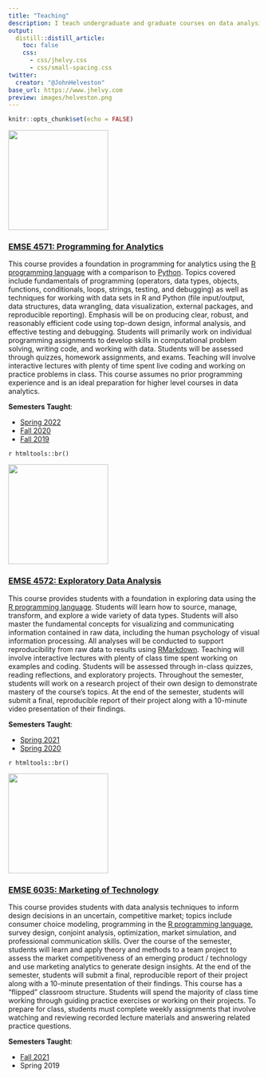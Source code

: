 ```yaml
---
title: "Teaching"
description: I teach undergraduate and graduate courses on data analysis in R in the [Department of Engineering Management and Systems Engineering](http://emse.seas.gwu.edu/) at The George Washington University.
output:
  distill::distill_article:
    toc: false
    css:
      - css/jhelvy.css
      - css/small-spacing.css
twitter:
  creator: "@JohnHelveston"
base_url: https://www.jhelvy.com
preview: images/helveston.png
---
```


```r
knitr::opts_chunk$set(echo = FALSE)
```

:::float-left

<img src="images/hex/p4a.png" width="200px">

### [EMSE 4571: Programming for Analytics](https://p4a.seas.gwu.edu/)

This course provides a foundation in programming for analytics using the [R programming language](https://www.r-project.org/) with a comparison to [Python](https://www.python.org/). Topics covered include fundamentals of programming (operators, data types, objects, functions, conditionals, loops, strings, testing, and debugging) as well as techniques for working with data sets in R and Python (file input/output, data structures, data wrangling, data visualization, external packages, and reproducible reporting). Emphasis will be on producing clear, robust, and reasonably efficient code using top-down design, informal analysis, and effective testing and debugging. Students will primarily work on individual programming assignments to develop skills in computational problem solving, writing code, and working with data. Students will be assessed through quizzes, homework assignments, and exams. Teaching will involve interactive lectures with plenty of time spent live coding and working on practice problems in class. This course assumes no prior programming experience and is an ideal preparation for higher level courses in data analytics.

:::

<aside>
**Semesters Taught**:

- [Spring 2022](https://p4a.seas.gwu.edu/2022-Spring/)
- [Fall 2020](https://p4a.seas.gwu.edu/2020-Fall/)
- [Fall 2019](https://p4a.seas.gwu.edu/2019-Fall/)
</aside>

`r htmltools::br()`

:::float-left

<img src="images/hex/eda.png" width="200px">

### [EMSE 4572: Exploratory Data Analysis](https://eda.seas.gwu.edu/)

This course provides students with a foundation in exploring data using the [R programming language](https://www.r-project.org/). Students will learn how to source, manage, transform, and explore a wide variety of data types. Students will also master the fundamental concepts for visualizing and communicating information contained in raw data, including the human psychology of visual information processing. All analyses will be conducted to support reproducibility from raw data to results using [RMarkdown](https://bookdown.org/yihui/rmarkdown/). Teaching will involve interactive lectures with plenty of class time spent working on examples and coding. Students will be assessed through in-class quizzes, reading reflections, and exploratory projects. Throughout the semester, students will work on a research project of their own design to demonstrate mastery of the course's topics. At the end of the semester, students will submit a final, reproducible report of their project along with a 10-minute video presentation of their findings.


:::

<aside>
**Semesters Taught**:

- [Spring 2021](https://eda.seas.gwu.edu/2021-Spring/)
- [Spring 2020](https://eda.seas.gwu.edu/2020-Spring/)
</aside>

`r htmltools::br()`

:::float-left

<img src="images/hex/madd.png" width="200px">

### [EMSE 6035: Marketing of Technology](https://madd.seas.gwu.edu/)

This course provides students with data analysis techniques to inform design decisions in an uncertain, competitive market; topics include consumer choice modeling, programming in the [R programming language](https://www.r-project.org/), survey design, conjoint analysis, optimization, market simulation, and professional communication skills. Over the course of the semester, students will learn and apply theory and methods to a team project to assess the market competitiveness of an emerging product / technology and use marketing analytics to generate design insights. At the end of the semester, students will submit a final, reproducible report of their project along with a 10-minute presentation of their findings. This course has a "flipped" classroom structure. Students will spend the majority of class time working through guiding practice exercises or working on their projects. To prepare for class, students must complete weekly assignments that involve watching and reviewing recorded lecture materials and answering related practice questions.

:::

<aside>
**Semesters Taught**:

- [Fall 2021](https://madd.seas.gwu.edu/2021-Fall/)
- Spring 2019
</aside>
